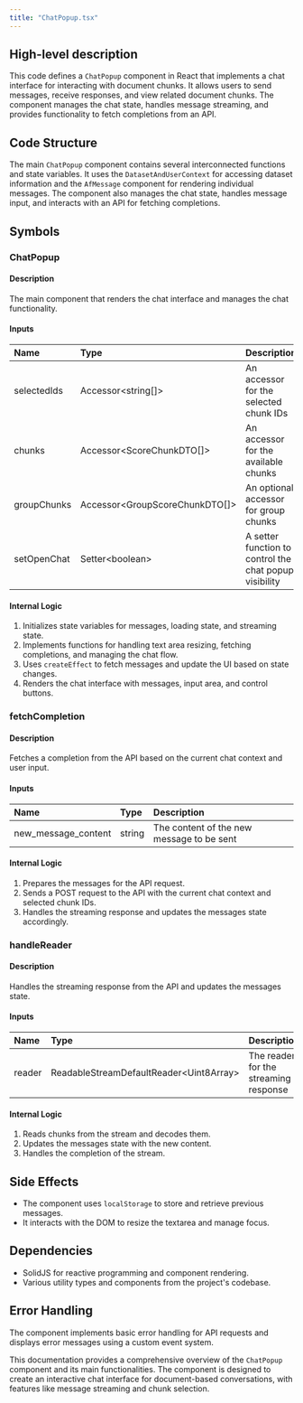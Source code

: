 ```yaml
---
title: "ChatPopup.tsx"
---
```


## High-level description
This code defines a `ChatPopup` component in React that implements a chat interface for interacting with document chunks. It allows users to send messages, receive responses, and view related document chunks. The component manages the chat state, handles message streaming, and provides functionality to fetch completions from an API.

## Code Structure
The main `ChatPopup` component contains several interconnected functions and state variables. It uses the `DatasetAndUserContext` for accessing dataset information and the `AfMessage` component for rendering individual messages. The component also manages the chat state, handles message input, and interacts with an API for fetching completions.

## Symbols

### ChatPopup
#### Description
The main component that renders the chat interface and manages the chat functionality.

#### Inputs
| Name | Type | Description |
|:-----|:-----|:------------|
| selectedIds | Accessor&lt;string[]&gt; | An accessor for the selected chunk IDs |
| chunks | Accessor&lt;ScoreChunkDTO[]&gt; | An accessor for the available chunks |
| groupChunks | Accessor&lt;GroupScoreChunkDTO[]&gt; | An optional accessor for group chunks |
| setOpenChat | Setter&lt;boolean&gt; | A setter function to control the chat popup visibility |

#### Internal Logic
1. Initializes state variables for messages, loading state, and streaming state.
2. Implements functions for handling text area resizing, fetching completions, and managing the chat flow.
3. Uses `createEffect` to fetch messages and update the UI based on state changes.
4. Renders the chat interface with messages, input area, and control buttons.

### fetchCompletion
#### Description
Fetches a completion from the API based on the current chat context and user input.

#### Inputs
| Name | Type | Description |
|:-----|:-----|:------------|
| new_message_content | string | The content of the new message to be sent |

#### Internal Logic
1. Prepares the messages for the API request.
2. Sends a POST request to the API with the current chat context and selected chunk IDs.
3. Handles the streaming response and updates the messages state accordingly.

### handleReader
#### Description
Handles the streaming response from the API and updates the messages state.

#### Inputs
| Name | Type | Description |
|:-----|:-----|:------------|
| reader | ReadableStreamDefaultReader&lt;Uint8Array&gt; | The reader for the streaming response |

#### Internal Logic
1. Reads chunks from the stream and decodes them.
2. Updates the messages state with the new content.
3. Handles the completion of the stream.

## Side Effects
- The component uses `localStorage` to store and retrieve previous messages.
- It interacts with the DOM to resize the textarea and manage focus.

## Dependencies
- SolidJS for reactive programming and component rendering.
- Various utility types and components from the project's codebase.

## Error Handling
The component implements basic error handling for API requests and displays error messages using a custom event system.

This documentation provides a comprehensive overview of the `ChatPopup` component and its main functionalities. The component is designed to create an interactive chat interface for document-based conversations, with features like message streaming and chunk selection.